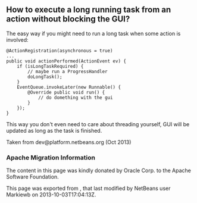 <!--

    Licensed to the Apache Software Foundation (ASF) under one
    or more contributor license agreements.  See the NOTICE file
    distributed with this work for additional information
    regarding copyright ownership.  The ASF licenses this file
    to you under the Apache License, Version 2.0 (the
    "License"); you may not use this file except in compliance
    with the License.  You may obtain a copy of the License at

      http://www.apache.org/licenses/LICENSE-2.0

    Unless required by applicable law or agreed to in writing,
    software distributed under the License is distributed on an
    "AS IS" BASIS, WITHOUT WARRANTIES OR CONDITIONS OF ANY
    KIND, either express or implied.  See the License for the
    specific language governing permissions and limitations
    under the License.

-->
==How to execute a long running task from an action without blocking the GUI?==
The easy way if you might need to run a long task when some action is involved:
<pre>
@ActionRegistration(asynchronous = true)
...
public void actionPerformed(ActionEvent ev) {
    if (isLongTaskRequired) {
        // maybe run a ProgressHandler
        doLongTask();
    }
    EventQueue.invokeLater(new Runnable() {
        @Override public void run() {
            // do domething with the gui
        }
    });
}
</pre>
This way you don't even need to care about threading yourself, GUI will be updated as long as the task is finished.

Taken from dev@platform.netbeans.org (Oct 2013)

===Apache Migration Information===

The content in this page was kindly donated by Oracle Corp. to the
Apache Software Foundation.

This page was exported from , 
that last modified by NetBeans user Markiewb 
on 2013-10-03T17:04:13Z.

